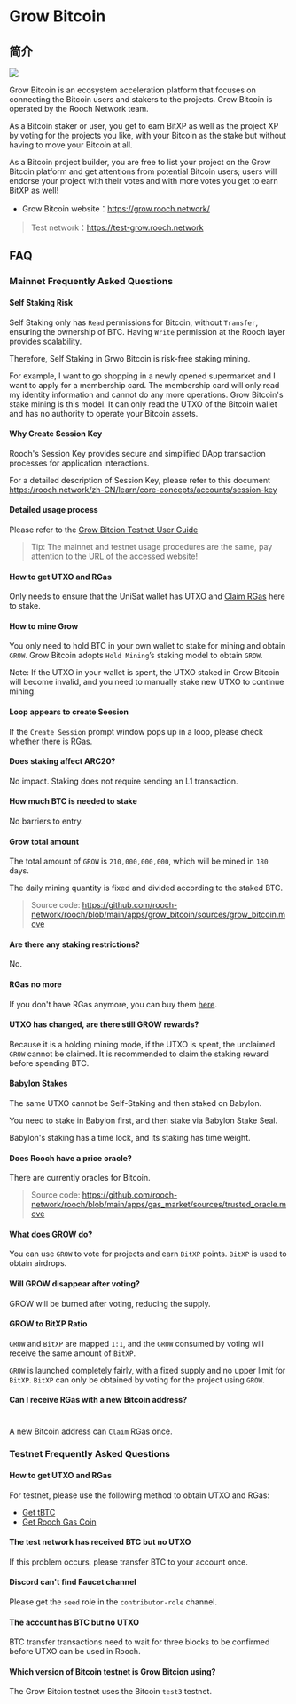 # Grow Bitcoin

## 简介

![](/docs/grow-bitcoin/grow-bitcoin-home.png)

Grow Bitcoin is an ecosystem acceleration platform that focuses on connecting the Bitcoin users and stakers to the projects. Grow Bitcoin is operated by the Rooch Network team.

As a Bitcoin staker or user, you get to earn BitXP as well as the project XP by voting for the projects you like, with your Bitcoin as the stake but without having to move your Bitcoin at all.

As a Bitcoin project builder, you are free to list your project on the Grow Bitcoin platform and get attentions from potential Bitcoin users; users will endorse your project with their votes and with more votes you get to earn BitXP as well!

- Grow Bitcoin website：https://grow.rooch.network/

> Test network：https://test-grow.rooch.network

## FAQ

### Mainnet Frequently Asked Questions

#### Self Staking Risk

Self Staking only has `Read` permissions for Bitcoin, without `Transfer`, ensuring the ownership of BTC. Having `Write` permission at the Rooch layer provides scalability.

Therefore, Self Staking in Grwo Bitcoin is risk-free staking mining.

For example, I want to go shopping in a newly opened supermarket and I want to apply for a membership card. The membership card will only read my identity information and cannot do any more operations. Grow Bitcoin's stake mining is this model. It can only read the UTXO of the Bitcoin wallet and has no authority to operate your Bitcoin assets.

#### Why Create Session Key

Rooch's Session Key provides secure and simplified DApp transaction processes for application interactions.

For a detailed description of Session Key, please refer to this document https://rooch.network/zh-CN/learn/core-concepts/accounts/session-key

#### Detailed usage process

Please refer to the [Grow Bitcion Testnet User Guide](https://rooch.network/blog/grow-bitcoin-test)

> Tip: The mainnet and testnet usage procedures are the same, pay attention to the URL of the accessed website!

#### How to get UTXO and RGas

Only needs to ensure that the UniSat wallet has UTXO and [Claim RGas](https://portal.rooch.network/faucet) here to stake.

#### How to mine Grow

You only need to hold BTC in your own wallet to stake for mining and obtain `GROW`. Grow Bitcoin adopts `Hold Mining`’s staking model to obtain `GROW`.

Note: If the UTXO in your wallet is spent, the UTXO staked in Grow Bitcoin will become invalid, and you need to manually stake new UTXO to continue mining.

#### Loop appears to create Seesion

If the `Create Session` prompt window pops up in a loop, please check whether there is RGas.

#### Does staking affect ARC20?

No impact. Staking does not require sending an L1 transaction.

#### How much BTC is needed to stake

No barriers to entry.

#### Grow total amount

The total amount of `GROW` is `210,000,000,000`, which will be mined in `180` days.

The daily mining quantity is fixed and divided according to the staked BTC.

> Source code: https://github.com/rooch-network/rooch/blob/main/apps/grow_bitcoin/sources/grow_bitcoin.move

#### Are there any staking restrictions?

No.

#### RGas no more

If you don't have RGas anymore, you can buy them [here](https://portal.rooch.network/gas-swap).

#### UTXO has changed, are there still GROW rewards?

Because it is a holding mining mode, if the UTXO is spent, the unclaimed `GROW` cannot be claimed. It is recommended to claim the staking reward before spending BTC.

#### Babylon Stakes

The same UTXO cannot be Self-Staking and then staked on Babylon.

You need to stake in Babylon first, and then stake via Babylon Stake Seal.

Babylon's staking has a time lock, and its staking has time weight.

#### Does Rooch have a price oracle?

There are currently oracles for Bitcoin.

> Source code: https://github.com/rooch-network/rooch/blob/main/apps/gas_market/sources/trusted_oracle.move

#### What does GROW do?

You can use `GROW` to vote for projects and earn `BitXP` points. `BitXP` is used to obtain airdrops.

#### Will GROW disappear after voting?

GROW will be burned after voting, reducing the supply.

#### GROW to BitXP Ratio

`GROW` and `BitXP` are mapped `1:1`, and the `GROW` consumed by voting will receive the same amount of `BitXP`.

`GROW` is launched completely fairly, with a fixed supply and no upper limit for `BitXP`. `BitXP` can only be obtained by voting for the project using `GROW`.

#### Can I receive RGas with a new Bitcoin address?
#
A new Bitcoin address can `Claim` RGas once.

### Testnet Frequently Asked Questions

#### How to get UTXO and RGas

For testnet, please use the following method to obtain UTXO and RGas:

- [Get tBTC](https://rooch.network/build/getting-started/get-test-btc)
- [Get Rooch Gas Coin](https://rooch.network/build/getting-started/get-gas-coin)

#### The test network has received BTC but no UTXO

If this problem occurs, please transfer BTC to your account once.

#### Discord can't find Faucet channel

Please get the `seed` role in the `contributor-role` channel.

#### The account has BTC but no UTXO

BTC transfer transactions need to wait for three blocks to be confirmed before UTXO can be used in Rooch.

#### Which version of Bitcoin testnet is Grow Bitcion using?

The Grow Bitcion testnet uses the Bitcoin `test3` testnet.
